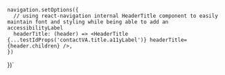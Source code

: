 

    navigation.setOptions({
      // using react-navigation internal HeaderTitle component to easily maintain font and styling while being able to add an accessibilityLabel
      headerTitle: (header) => <HeaderTitle {...testIdProps('contactVA.title.a11yLabel')} headerTitle={header.children} />,
    })
})`


<ComponentTopInfo componentName="HeaderTitle" example={exampleString} codeString={HeaderTitleString} />
